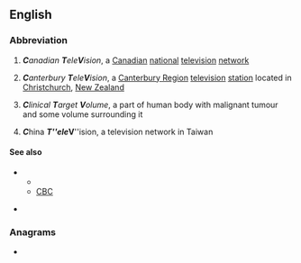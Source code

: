 ==English==
{{wikipedia}}

===Abbreviation===
{{rfc-header|Abbreviation}}
{{head|en|abbreviation}}

# {{lb|en|Canada}} '''''C'''anadian '''T'''ele'''V'''ision'', a [[Canadian]] [[national]] [[television]] [[network]]
# {{lb|en|New Zealand}} '''''C'''anterbury '''T'''ele'''V'''ision'', a [[Canterbury Region]] [[television]] [[station]] located in [[Christchurch]], [[New Zealand]]
# {{label|en|medical technology}} '''''C'''linical '''T'''arget '''V'''olume'', a part of human body with malignant tumour and some volume surrounding it
# {{lb|en|Taiwan}} '''''C'''''hina '''''T'''''ele'''''V'''''ision, a television network in Taiwan

====See also====
* {{sense|Canada}}
** {{projectlink|wikipedia|CTV Television Network}}
** [[CBC]]
* {{sense|New Zeland}} {{projectlink|wikipedia|Canterbury Television}}

===Anagrams===
* {{anagrams|en|CVT}}